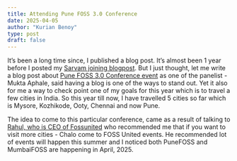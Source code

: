 ```yaml
---
title: Attending Pune FOSS 3.0 Conference
date: 2025-04-05
author: "Kurian Benoy"
type: post
draft: false
---
```


It's been a long time since, I published a blog post. It's almost been 1 year before I posted my [Sarvam joining blogpost](https://kurianbenoy.com/posts/2024/sarvam_ai_joining.html).
But I just thought, let me write a blog post about [Pune FOSS 3.0  Conference event](https://fossunited.org/c/pune/punefoss3)
as one of the panelist - Mukta Aphale, said having a blog is one of the ways to stand out. Yet it also for me a way to check point one of my 
goals for this year which is to travel a few cities in India. So this year till now, I have travelled 5 cities so far
which is Mysore, Kozhikode, Ooty, Chennai and now Pune.

The idea to come to this particular conference, came as a result of talking to [Rahul, who is CEO of Fossunited](https://fossunited.org/u/rahulporuri)
who recommended me that if you want to visit more cities - Chalo come to FOSS United events. He recommended lot of events will happen
this summer and I noticed both PuneFOSS and MumbaiFOSS are happening in April, 2025.
